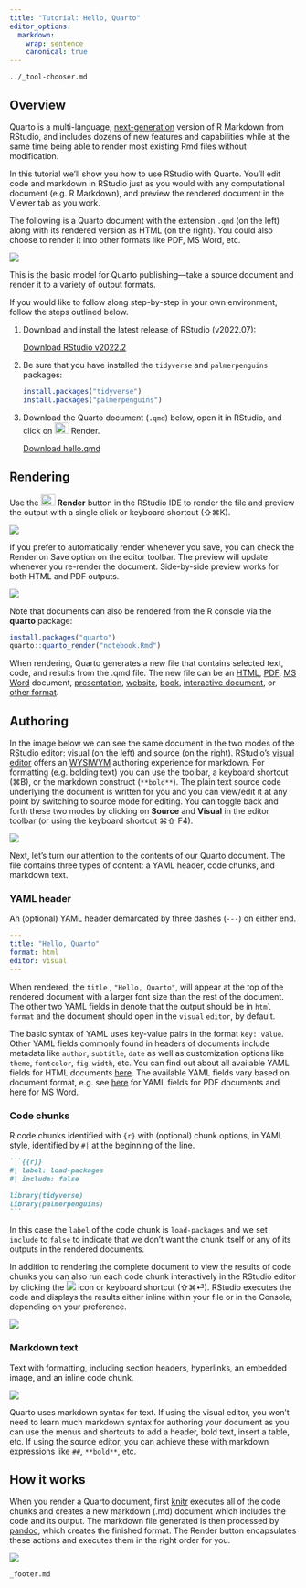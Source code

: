 ```yaml
---
title: "Tutorial: Hello, Quarto"
editor_options:
  markdown:
    wrap: sentence
    canonical: true
---
```


``` include
../_tool-chooser.md
```

## Overview

Quarto is a multi-language, [next-generation](/docs/faq/rmarkdown.qmd) version of R Markdown from RStudio, and includes dozens of new features and capabilities while at the same time being able to render most existing Rmd files without modification.

In this tutorial we'll show you how to use RStudio with Quarto.
You'll edit code and markdown in RStudio just as you would with any computational document (e.g. R Markdown), and preview the rendered document in the Viewer tab as you work.

The following is a Quarto document with the extension `.qmd` (on the left) along with its rendered version as HTML (on the right).
You could also choose to render it into other formats like PDF, MS Word, etc.

![](images/rstudio-hello.png){.column-page-right .border fig-alt="RStudio with a Quarto document titled \"Penguins, meet Quarto!\" open on the left side and the rendered version of the document on the right side." fig-align="center"}

This is the basic model for Quarto publishing---take a source document and render it to a variety of output formats.

If you would like to follow along step-by-step in your own environment, follow the steps outlined below.

1.  Download and install the latest release of RStudio (v2022.07):

    ::: {.callout appearance="minimal"}
    <i class="bi bi-download"></i> [Download RStudio v2022.2](https://rstudio.com/products/rstudio/download/)
    :::

2.  Be sure that you have installed the `tidyverse` and `palmerpenguins` packages:

    ``` r
    install.packages("tidyverse")
    install.packages("palmerpenguins")
    ```

3.  Download the Quarto document (`.qmd`) below, open it in RStudio, and click on <kbd>![](images/rstudio-render-button.png){width="25" height="20"}</kbd> Render.

    ::: {.callout appearance="minimal"}
    <i class="bi bi-download"></i> [Download hello.qmd](rstudio/_hello.qmd){download="hello.qmd"}
    :::

## Rendering

Use the <kbd>![](images/rstudio-render-button.png){width="25" height="20"}</kbd> **Render** button in the RStudio IDE to render the file and preview the output with a single click or keyboard shortcut (⇧⌘K).

![](images/rstudio-render.png){.border fig-alt="Top of the text editor in RStudio with the Render button highlighted with a purple box." fig-align="center"}

If you prefer to automatically render whenever you save, you can check the Render on Save option on the editor toolbar.
The preview will update whenever you re-render the document.
Side-by-side preview works for both HTML and PDF outputs.

![](images/rstudio-render-on-save.png){.border fig-alt="Top of the text editor in RStudio with the Render on Save checbox checked and highlighted with a purple box." fig-align="center"}

Note that documents can also be rendered from the R console via the **quarto** package:

``` r
install.packages("quarto")
quarto::quarto_render("notebook.Rmd")
```

When rendering, Quarto generates a new file that contains selected text, code, and results from the .qmd file.
The new file can be an [HTML](https://quarto.org/docs/output-formats/all-formats.html), [PDF](https://quarto.org/docs/output-formats/pdf-basics.html), [MS Word](https://quarto.org/docs/output-formats/ms-word.html) document, [presentation](https://quarto.org/docs/presentations/), [website](https://quarto.org/docs/websites/), [book](https://quarto.org/docs/books/), [interactive document](https://quarto.org/docs/interactive/), or [other format](https://quarto.org/docs/output-formats/all-formats.html).

## Authoring

In the image below we can see the same document in the two modes of the RStudio editor: visual (on the left) and source (on the right).
RStudio's [visual editor](/docs/visual-editor/) offers an [WYSIWYM](https://en.wikipedia.org/wiki/WYSIWYM) authoring experience for markdown.
For formatting (e.g. bolding text) you can use the toolbar, a keyboard shortcut (⌘B), or the markdown construct (`**bold**`).
The plain text source code underlying the document is written for you and you can view/edit it at any point by switching to source mode for editing.
You can toggle back and forth these two modes by clicking on **Source** and **Visual** in the editor toolbar (or using the keyboard shortcut ⌘⇧ F4).

![](images/rstudio-source-visual.png){.column-page-right fig-alt="On the left: Document in the visual editor. On the right: Same document in the source editor. The visual/source editor toggle is highlighted in both documents marking their current state. The document shown is the \"Hello Quarto\" document from a previous image on the page." fig-align="center"}

Next, let's turn our attention to the contents of our Quarto document.
The file contains three types of content: a YAML header, code chunks, and markdown text.

### YAML header

An (optional) YAML header demarcated by three dashes (`---`) on either end.

``` yaml
---
title: "Hello, Quarto"
format: html
editor: visual
---
```

When rendered, the `title` , `"Hello, Quarto"`, will appear at the top of the rendered document with a larger font size than the rest of the document.
The other two YAML fields in denote that the output should be in `html` `format` and the document should open in the `visual` `editor`, by default.

The basic syntax of YAML uses key-value pairs in the format `key: value`.
Other YAML fields commonly found in headers of documents include metadata like `author`, `subtitle`, `date` as well as customization options like `theme`, `fontcolor`, `fig-width`, etc.
You can find out about all available YAML fields for HTML documents [here](/docs/reference/formats/html.html).
The available YAML fields vary based on document format, e.g. see [here](/docs/reference/formats/pdf.html) for YAML fields for PDF documents and [here](/docs/reference/formats/docx.html) for MS Word.

### Code chunks

R code chunks identified with `{r}` with (optional) chunk options, in YAML style, identified by `#|` at the beginning of the line.

```` markdown
```{{r}}
#| label: load-packages
#| include: false

library(tidyverse)
library(palmerpenguins)
```
````

In this case the `label` of the code chunk is `load-packages` and we set `include` to `false` to indicate that we don't want the chunk itself or any of its outputs in the rendered documents.

In addition to rendering the complete document to view the results of code chunks you can also run each code chunk interactively in the RStudio editor by clicking the ![](https://d33wubrfki0l68.cloudfront.net/18153fb9953057ee5cff086122bd26f9cee8fe93/3aba9/images/notebook-run-chunk.png) icon or keyboard shortcut (⇧⌘⏎).
RStudio executes the code and displays the results either inline within your file or in the Console, depending on your preference.

![](images/rstudio-inline-output.png){fig-alt="In the background, the code chunk labeled plot-penguins from hello.qmd. The chunk is partially covered by its output, a scatterplot showing the relationship between bill length and flipper length of penguins, colors by species. The button for running the code chunk is highlighted and an arrow extends to the plot, showing that clicking the button results in the plot being generated." fig-align="center"}

### Markdown text

Text with formatting, including section headers, hyperlinks, an embedded image, and an inline code chunk.

![](images/rstudio-text.png){.border fig-alt="Text portion of the of the linked example document titled \"Penguins, meet Quarto!\", with annotation that reads \"Text\"." fig-align="center"}

Quarto uses markdown syntax for text.
If using the visual editor, you won't need to learn much markdown syntax for authoring your document as you can use the menus and shortcuts to add a header, bold text, insert a table, etc.
If using the source editor, you can achieve these with markdown expressions like `##`, `**bold**`, etc.

## How it works

When you render a Quarto document, first [knitr](http://yihui.name/knitr/) executes all of the code chunks and creates a new markdown (.md) document which includes the code and its output.
The markdown file generated is then processed by [pandoc](http://pandoc.org/), which creates the finished format.
The Render button encapsulates these actions and executes them in the right order for you.

![](images/rstudio-qmd-how-it-works.png){.border fig-alt="Workflow diagram starting with a qmd file, then knitr, then md, then pandoc, then PDF, MS Word, or HTML." fig-align="center"}

``` include
_footer.md
```
